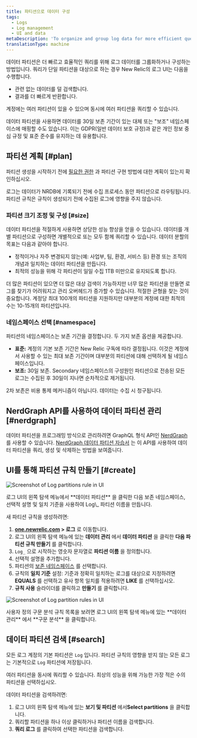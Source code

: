 ```yaml
---
title: 파티션으로 데이터 구성
tags:
  - Logs
  - Log management
  - UI and data
metaDescription: 'To organize and group log data for more efficient querying in New Relic, use data partitions in the Logs UI.'
translationType: machine
---
```




데이터 파티션은 더 빠르고 효율적인 쿼리를 위해 로그 데이터를 그룹화하거나 구성하는 방법입니다. 쿼리가 단일 파티션을 대상으로 하는 경우 New Relic의 로그 UI는 다음을 수행합니다.

* 관련 없는 데이터를 덜 검색합니다.
* 결과를 더 빠르게 반환합니다.

계정에는 여러 파티션이 있을 수 있으며 동시에 여러 파티션을 쿼리할 수 있습니다.

데이터 파티션을 사용하면 데이터를 30일 보존 기간이 있는 대체 또는 "보조" 네임스페이스에 매핑할 수도 있습니다. 이는 GDPR(일반 데이터 보호 규정)과 같은 개인 정보 중심 규정 및 표준 준수를 유지하는 데 유용합니다.

## 파티션 계획 [#plan]

파티션 생성을 시작하기 전에 [필요한 권한](/docs/logs/get-started/get-started-log-management#requirements) 과 파티션 구현 방법에 대한 계획이 있는지 확인하십시오.

<Callout variant="important">
  로그는 데이터가 NRDB에 기록되기 전에 수집 프로세스 동안 파티션으로 라우팅됩니다. 파티션 규칙은 규칙이 생성되기 전에 수집된 로그에 영향을 주지 않습니다.
</Callout>

### 파티션 크기 조정 및 구성 [#size]

데이터 파티션을 적절하게 사용하면 상당한 성능 향상을 얻을 수 있습니다. 데이터를 개별 파티션으로 구성하면 개별적으로 또는 모두 함께 쿼리할 수 있습니다. 데이터 분할의 목표는 다음과 같아야 합니다.

* 정적이거나 자주 변경되지 않는(예: 사업부, 팀, 환경, 서비스 등) 환경 또는 조직의 개념과 일치하는 데이터 파티션을 만듭니다.
* 최적의 성능을 위해 각 파티션이 일일 수집 1TB 미만으로 유지되도록 합니다.

더 많은 파티션이 있으면 더 많은 대상 검색이 가능하지만 너무 많은 파티션을 만들면 로그를 찾기가 어려워지고 관리 오버헤드가 증가할 수 있습니다. 적절한 균형을 찾는 것이 중요합니다. 계정당 최대 100개의 파티션을 지원하지만 대부분의 계정에 대한 최적의 수는 10-15개의 파티션입니다.

### 네임스페이스 선택 [#namespace]

파티션의 네임스페이스는 보존 기간을 결정합니다. 두 가지 보존 옵션을 제공합니다.

* **표준:** 계정의 기본 보존 기간은 New Relic 구독에 따라 결정됩니다. 이것은 계정에서 사용할 수 있는 최대 보존 기간이며 대부분의 파티션에 대해 선택하게 될 네임스페이스입니다.
* **보조:** 30일 보존. Secondary 네임스페이스의 구성원인 파티션으로 전송된 모든 로그는 수집된 후 30일이 지나면 순차적으로 제거됩니다.

2차 보존은 비용 통제 메커니즘이 아닙니다. 데이터는 수집 시 청구됩니다.

## NerdGraph API를 사용하여 데이터 파티션 관리 [#nerdgraph]

데이터 파티션을 프로그래밍 방식으로 관리하려면 GraphQL 형식 API인 [NerdGraph](https://api.newrelic.com/graphiql) 를 사용할 수 있습니다. [NerdGraph 데이터 파티션 자습서](/docs/apis/nerdgraph/examples/nerdgraph-data-partition-rules-tutorial/) 는 이 API를 사용하여 데이터 파티션을 쿼리, 생성 및 삭제하는 방법을 보여줍니다.

## UI를 통해 파티션 규칙 만들기 [#create]

<img
  title="Log data partitions rule"
  alt="Screenshot of Log partitions rule in UI"
  src={LogPartitions}
/>

<figcaption>
  로그 UI의 왼쪽 탐색 메뉴에서 **데이터 파티션** 을 클릭한 다음 보존 네임스페이스, 선택적 설명 및 일치 기준을 사용하여 Log\_ 파티션 이름을 만듭니다.
</figcaption>

새 파티션 규칙을 생성하려면:

1. **[one.newrelic.com](https://one.newrelic.com) > 로그** 로 이동합니다.
2. 로그 UI의 왼쪽 탐색 메뉴에 있는 **데이터 관리** 에서 **데이터 파티션** 을 클릭한 **다음 파티션 규칙 만들기** 를 클릭합니다.
3. `Log_` 으로 시작하는 영숫자 문자열로 **파티션 이름** 을 정의합니다.
4. 선택적 설명을 추가합니다.
5. 파티션의 [보존 네임스페이스](#namespace) 를 선택합니다.
6. 규칙의 **일치 기준** 설정: 기준과 정확히 일치하는 로그를 대상으로 지정하려면 **EQUALS** 를 선택하고 유사 항목 일치를 적용하려면 **LIKE** 를 선택하십시오.
7. **규칙 사용** 슬라이더를 클릭하고 **만들기** 를 클릭합니다.

<img
  title="Log data partitions rules"
  alt="Screenshot of Log partition rules in UI"
  src={LogPartitionView}
/>

<figcaption>
  사용자 정의 구문 분석 규칙 목록을 보려면 로그 UI의 왼쪽 탐색 메뉴에 있는 **데이터 관리** 에서 **구문 분석** 을 클릭합니다.
</figcaption>

## 데이터 파티션 검색 [#search]

모든 로그 계정의 기본 파티션은 `Log` 입니다. 파티션 규칙의 영향을 받지 않는 모든 로그는 기본적으로 `Log` 파티션에 저장됩니다.

여러 파티션을 동시에 쿼리할 수 있습니다. 최상의 성능을 위해 가능한 가장 적은 수의 파티션을 선택하십시오.

데이터 파티션을 검색하려면:

1. 로그 UI의 왼쪽 탐색 메뉴에 있는 **보기 및 파티션** 에서**Select partitions** 을 클릭합니다.
2. 쿼리할 파티션을 하나 이상 클릭하거나 파티션 이름을 검색합니다.
3. **쿼리 로그** 를 클릭하여 선택한 파티션을 검색합니다.
